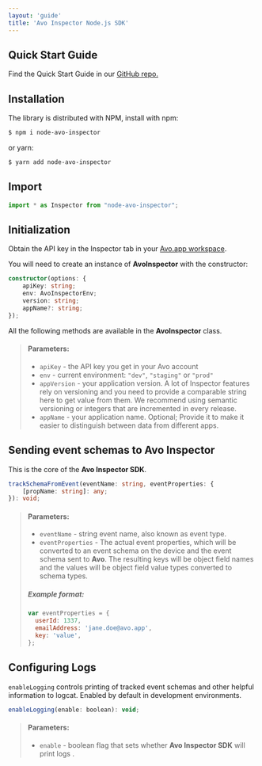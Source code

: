 ```yaml
---
layout: 'guide'
title: 'Avo Inspector Node.js SDK'
---
```



## <a name="quick-start"></a>Quick Start Guide

Find the Quick Start Guide in our <a target="_blank" rel="noopener noreferrer" href="https://github.com/avohq/node-avo-inspector">GitHub repo.</a>

## <a name="installation"></a>Installation

The library is distributed with NPM, install with npm:

```bash
$ npm i node-avo-inspector
```

or yarn:

```bash
$ yarn add node-avo-inspector
```

## <a name="import"></a>Import

```ts
import * as Inspector from "node-avo-inspector";
```

## <a name="initialization"></a>Initialization

Obtain the API key in the Inspector tab in your <a target="_blank" rel="noopener noreferrer" href="https://www.avo.app/welcome">Avo.app workspace</a>.

You will need to create an instance of **AvoInspector** with the constructor:

```ts
constructor(options: {
    apiKey: string;
    env: AvoInspectorEnv;
    version: string;
    appName?: string;
});
```

All the following methods are available in the **AvoInspector** class.

> #### Parameters:
>
> - `apiKey` - the API key you get in your Avo account
> - `env` - current environment: `"dev"`, `"staging"` or `"prod"`
> - `appVersion` - your application version. A lot of Inspector features rely on versioning and you need to provide a comparable string here to get value from them. We recommend using semantic versioning or integers that are incremented in every release.
> - `appName` - your application name. Optional; Provide it to make it easier to distinguish between data from different apps.

## <a name="event-tracking"></a>Sending event schemas to Avo Inspector

This is the core of the **Avo Inspector SDK**.

```ts
trackSchemaFromEvent(eventName: string, eventProperties: {
    [propName: string]: any;
}): void;
```

> #### Parameters:
>
> - `eventName` - string event name, also known as event type.
> - `eventProperties` - The actual event properties, which will be converted to an event schema on the device and the event schema sent to **Avo**. The resulting keys will be object field names and the values will be object field value types converted to schema types.
>
> ##### Example format:
>
> ```js
> var eventProperties = {
>   userId: 1337,
>   emailAddress: 'jane.doe@avo.app',
>   key: 'value',
> };
> ```

## Configuring Logs

`enableLogging` controls printing of tracked event schemas and other helpful information to logcat. Enabled by default in development environments.

```js
enableLogging(enable: boolean): void;
```

> #### Parameters:
>
> - `enable` - boolean flag that sets whether **Avo Inspector SDK** will print logs
>   .
